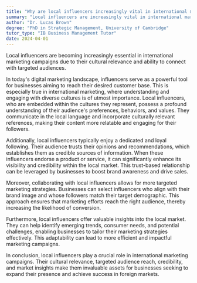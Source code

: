 ```yaml
---
title: "Why are local influencers increasingly vital in international marketing campaigns?"
summary: "Local influencers are increasingly vital in international marketing campaigns due to their cultural relevance and targeted audience reach."
author: "Dr. Lucas Brown"
degree: "PhD in Strategic Management, University of Cambridge"
tutor_type: "IB Business Management Tutor"
date: 2024-04-01
---
```


Local influencers are becoming increasingly essential in international marketing campaigns due to their cultural relevance and ability to connect with targeted audiences.

In today's digital marketing landscape, influencers serve as a powerful tool for businesses aiming to reach their desired customer base. This is especially true in international marketing, where understanding and engaging with diverse cultures is of utmost importance. Local influencers, who are embedded within the cultures they represent, possess a profound understanding of their audience's preferences, behaviors, and values. They communicate in the local language and incorporate culturally relevant references, making their content more relatable and engaging for their followers.

Additionally, local influencers typically enjoy a dedicated and loyal following. Their audience trusts their opinions and recommendations, which establishes them as credible sources of information. When these influencers endorse a product or service, it can significantly enhance its visibility and credibility within the local market. This trust-based relationship can be leveraged by businesses to boost brand awareness and drive sales.

Moreover, collaborating with local influencers allows for more targeted marketing strategies. Businesses can select influencers who align with their brand image and whose followers match their target demographic. This approach ensures that marketing efforts reach the right audience, thereby increasing the likelihood of conversion.

Furthermore, local influencers offer valuable insights into the local market. They can help identify emerging trends, consumer needs, and potential challenges, enabling businesses to tailor their marketing strategies effectively. This adaptability can lead to more efficient and impactful marketing campaigns.

In conclusion, local influencers play a crucial role in international marketing campaigns. Their cultural relevance, targeted audience reach, credibility, and market insights make them invaluable assets for businesses seeking to expand their presence and achieve success in foreign markets.
    